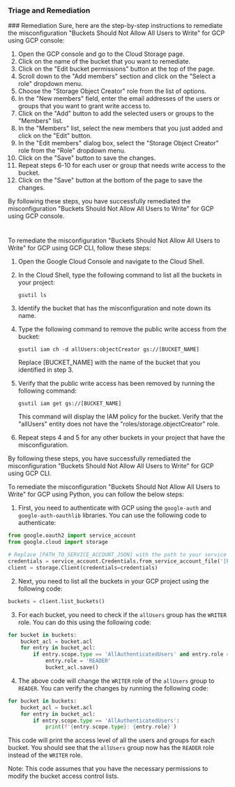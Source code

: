 
### Triage and Remediation
<Tabs>
<Tab title='Remediation'>
### Remediation

<AccordionGroup>
<Accordion title='Using Console' defaultOpen='true'>
Sure, here are the step-by-step instructions to remediate the misconfiguration "Buckets Should Not Allow All Users to Write" for GCP using GCP console:

1. Open the GCP console and go to the Cloud Storage page.
2. Click on the name of the bucket that you want to remediate.
3. Click on the "Edit bucket permissions" button at the top of the page.
4. Scroll down to the "Add members" section and click on the "Select a role" dropdown menu.
5. Choose the "Storage Object Creator" role from the list of options.
6. In the "New members" field, enter the email addresses of the users or groups that you want to grant write access to.
7. Click on the "Add" button to add the selected users or groups to the "Members" list.
8. In the "Members" list, select the new members that you just added and click on the "Edit" button.
9. In the "Edit members" dialog box, select the "Storage Object Creator" role from the "Role" dropdown menu.
10. Click on the "Save" button to save the changes.
11. Repeat steps 6-10 for each user or group that needs write access to the bucket.
12. Click on the "Save" button at the bottom of the page to save the changes.

By following these steps, you have successfully remediated the misconfiguration "Buckets Should Not Allow All Users to Write" for GCP using GCP console.

#
</Accordion>

<Accordion title='Using CLI'>
To remediate the misconfiguration "Buckets Should Not Allow All Users to Write" for GCP using GCP CLI, follow these steps:

1. Open the Google Cloud Console and navigate to the Cloud Shell.

2. In the Cloud Shell, type the following command to list all the buckets in your project:

   ```
   gsutil ls
   ```

3. Identify the bucket that has the misconfiguration and note down its name.

4. Type the following command to remove the public write access from the bucket:

   ```
   gsutil iam ch -d allUsers:objectCreator gs://[BUCKET_NAME]
   ```

   Replace [BUCKET_NAME] with the name of the bucket that you identified in step 3.

5. Verify that the public write access has been removed by running the following command:

   ```
   gsutil iam get gs://[BUCKET_NAME]
   ```

   This command will display the IAM policy for the bucket. Verify that the "allUsers" entity does not have the "roles/storage.objectCreator" role.

6. Repeat steps 4 and 5 for any other buckets in your project that have the misconfiguration.

By following these steps, you have successfully remediated the misconfiguration "Buckets Should Not Allow All Users to Write" for GCP using GCP CLI.
</Accordion>

<Accordion title='Using Python'>
To remediate the misconfiguration "Buckets Should Not Allow All Users to Write" for GCP using Python, you can follow the below steps:

1. First, you need to authenticate with GCP using the `google-auth` and `google-auth-oauthlib` libraries. You can use the following code to authenticate:

```python
from google.oauth2 import service_account
from google.cloud import storage

# Replace [PATH_TO_SERVICE_ACCOUNT_JSON] with the path to your service account JSON file
credentials = service_account.Credentials.from_service_account_file('[PATH_TO_SERVICE_ACCOUNT_JSON]')
client = storage.Client(credentials=credentials)
```

2. Next, you need to list all the buckets in your GCP project using the following code:

```python
buckets = client.list_buckets()
```

3. For each bucket, you need to check if the `allUsers` group has the `WRITER` role. You can do this using the following code:

```python
for bucket in buckets:
    bucket_acl = bucket.acl
    for entry in bucket_acl:
        if entry.scope.type == 'AllAuthenticatedUsers' and entry.role == 'WRITER':
            entry.role = 'READER'
            bucket_acl.save()
```

4. The above code will change the `WRITER` role of the `allUsers` group to `READER`. You can verify the changes by running the following code:

```python
for bucket in buckets:
    bucket_acl = bucket.acl
    for entry in bucket_acl:
        if entry.scope.type == 'AllAuthenticatedUsers':
            print(f'{entry.scope.type}: {entry.role}')
```

This code will print the access level of all the users and groups for each bucket. You should see that the `allUsers` group now has the `READER` role instead of the `WRITER` role.

Note: This code assumes that you have the necessary permissions to modify the bucket access control lists.
</Accordion>

</AccordionGroup>
</Tab>
</Tabs>
